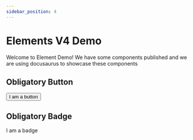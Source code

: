 ```yaml
---
sidebar_position: 4
---
```



# Elements V4 Demo

Welcome to Element Demo! We have some components published and we are using docusaurus to showcase these components

## Obligatory Button

<Button>I am a button</Button>

## Obligatory Badge

<Badge>I am a badge</Badge>
